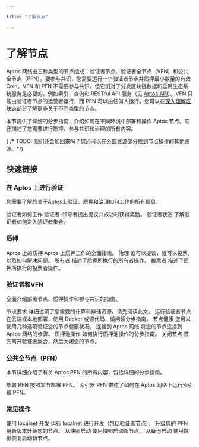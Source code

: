```yaml
---

title: "了解节点"

---
```



# 了解节点

Aptos 网络由三种类型的节点组成：验证者节点、验证者全节点（VFN）和公共全节点（PFN）。要参与共识，您需要运行一个验证者节点并质押最小数量的有效 Coin。VFN 和 PFN 不需要参与共识，但它们对于分发区块链数据和启用生态系统服务是必要的，例如索引、查询和 RESTful API 服务（见 [Aptos API](../build/apis.mdx)）。VFN 只能由验证者节点的运营者运行，而 PFN 可以由任何人运行。您可以在[深入理解区块链](blockchain.mdx)部分了解更多关于不同类型的节点。

本节提供了详细的分步指南，介绍如何在不同环境中部署和操作 Aptos 节点。它还描述了您需要进行质押、参与共识和治理的所有内容。

{ /* TODO: 我们还会加回来吗？您还可以在[外部资源](../community/external-resources.md)部分找到节点操作的其他资源。*/}

## 快速链接

### 在 Aptos 上进行验证

您需要了解的关于Aptos上验证、质押和治理如何工作的所有信息。

<Cards>
  <Card href="./blockchain/staking#validation-on-the-aptos-blockchain">
    <Card.Title>验证者如何工作</Card.Title>
    <Card.Description>验证者-领导者提出提议并成功时获得奖励。 </Card.Description>
  </Card>
  <Card href="./blockchain/staking#validator-state-and-stake-state">
    <Card.Title>验证者状态</Card.Title>
    <Card.Description>了解验证者如何进入验证者集合。 </Card.Description>
  </Card>
</Cards>

### 质押

<Cards>
  <Card href="./blockchain/staking">
    <Card.Title>Aptos 上的质押</Card.Title>
    <Card.Description>Aptos 上质押工作的全面指南。 </Card.Description>
  </Card>
  <Card href="./blockchain/governance">
    <Card.Title>治理</Card.Title>
    <Card.Description>谁可以提议，谁可以投票，以及如何解决问题。 </Card.Description>
  </Card>
  <Card href="./nodes/validator-node/connect-nodes/staking-pool-operations">
    <Card.Title>所有者</Card.Title>
    <Card.Description>描述了质押所执行的所有者操作。 </Card.Description>
  </Card>
  <Card href="./nodes/validator-node/connect-nodes/staking-pool-voter">
    <Card.Title>投票者</Card.Title>
    <Card.Description>描述了质押所执行的投票者操作。 </Card.Description>
  </Card>
</Cards>

### 验证者和VFN

全面介绍部署节点、质押操作和参与共识的指南。

<Cards>
  <Card href="./nodes/validator-node/node-requirements">
    <Card.Title>节点要求</Card.Title>
    <Card.Description>详细说明了您需要的计算和存储资源。请先阅读此文。 </Card.Description>
  </Card>
  <Card href="./nodes/validator-node/deploy-nodes">
    <Card.Title>运行验证者节点</Card.Title>
    <Card.Description>在云端或本地部署，使用 Docker 或源代码，请阅读分步指南。 </Card.Description>
  </Card>
  <Card href="./nodes/validator-node/verify-nodes/node-liveness-criteria">
    <Card.Title>节点健康</Card.Title>
    <Card.Description>您可以使用几种选项验证您的节点健康状况。 </Card.Description>
  </Card>
  <Card href="./nodes/validator-node/connect-nodes/connect-to-aptos-network">
    <Card.Title>连接到 Aptos 网络</Card.Title>
    <Card.Description>将您的节点连接到 Aptos 网络的步骤。 </Card.Description>
  </Card>
  <Card href="./nodes/validator-node/connect-nodes/staking-pool-operations">
    <Card.Title>质押池操作</Card.Title>
    <Card.Description>如何执行质押池操作的分步指南。 </Card.Description>
  </Card>
  <Card href="./nodes/validator-node/modify-nodes/shutting-down-nodes">
    <Card.Title>关闭节点</Card.Title>
    <Card.Description>首先离开验证者集合，然后关闭您的节点。 </Card.Description>
  </Card>
</Cards>

### 公共全节点（PFN）

本节详细介绍了有关 Aptos PFN 的所有内容，包括详细的分步指南。

<Cards>
  <Card href="./nodes/full-node/deployments">
    <Card.Title>部署 PFN</Card.Title>
    <Card.Description>按照本节部署 PFN。 </Card.Description>
  </Card>
  <Card href="../build/indexer/legacy/indexer-fullnode">
    <Card.Title>索引器 PFN</Card.Title>
    <Card.Description>描述了如何在 Aptos 网络上运行索引器 PFN。 </Card.Description>
  </Card>
</Cards>

### 常见操作

<Cards>
  <Card href="./nodes/localnet/local-development-network">
    <Card.Title>使用 localnet 开发</Card.Title>
    <Card.Description>运行 localnet 进行开发（包括验证者节点）。 </Card.Description>
  </Card>
  <Card href="./nodes/full-node/modify/update-fullnode-with-new-releases">
    <Card.Title>升级您的 PFN</Card.Title>
    <Card.Description>用新版本升级您的节点。 </Card.Description>
  </Card>
  <Card href="./nodes/bootstrap-fullnode">
    <Card.Title>从快照启动</Card.Title>
    <Card.Description>使用快照启动新节点。 </Card.Description>
  </Card>
  <Card href="./nodes/bootstrap-fullnode/aptos-db-restore">
    <Card.Title>从备份启动</Card.Title>
    <Card.Description>使用数据恢复启动新节点。 </Card.Description>
  </Card>
</Cards>